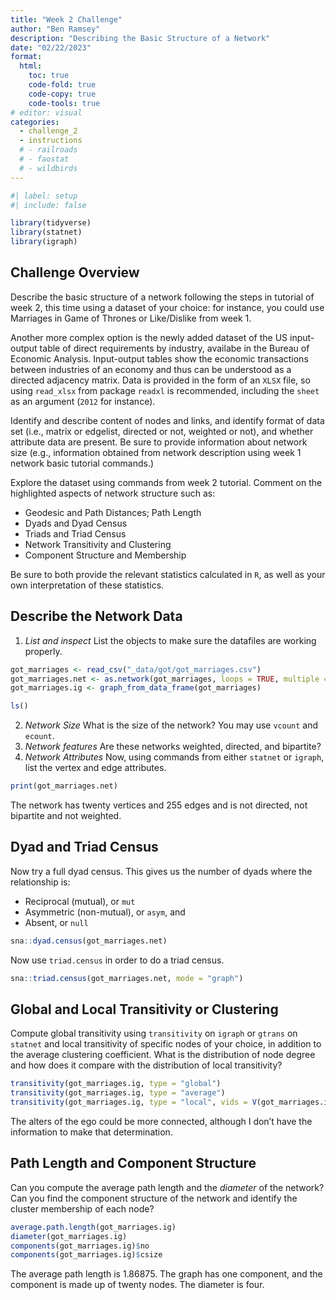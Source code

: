 ```yaml
---
title: "Week 2 Challenge"
author: "Ben Ramsey"
description: "Describing the Basic Structure of a Network"
date: "02/22/2023"
format:
  html:
    toc: true
    code-fold: true
    code-copy: true
    code-tools: true
# editor: visual
categories: 
  - challenge_2
  - instructions
  # - railroads
  # - faostat
  # - wildbirds
---
```


```r
#| label: setup
#| include: false

library(tidyverse)
library(statnet)
library(igraph)
```

## Challenge Overview

Describe the basic structure of a network following the steps in tutorial of week 2, this time using a dataset of your choice: for instance, you could use Marriages in Game of Thrones or Like/Dislike from week 1. 

Another more complex option is the newly added dataset of the US input-output table of direct requirements by industry, availabe in the Bureau of Economic Analysis. Input-output tables show the economic transactions between industries of an economy and thus can be understood as a directed adjacency matrix. Data is provided in the form of an `XLSX` file, so using `read_xlsx` from package `readxl` is recommended, including the `sheet` as an argument (`2012` for instance).

Identify and describe content of nodes and links, and identify format of data set (i.e., matrix or edgelist, directed or not, weighted or not), and whether attribute data are present. Be sure to provide information about network size (e.g., information obtained from network description using week 1 network basic tutorial commands.)

Explore the dataset using commands from week 2 tutorial. Comment on the highlighted aspects of network structure such as: 

- Geodesic and Path Distances; Path Length
- Dyads and Dyad Census
- Triads and Triad Census
- Network Transitivity and Clustering
- Component Structure and Membership

Be sure to both provide the relevant statistics calculated in `R`, as well as your own interpretation of these statistics.

## Describe the Network Data

1. *List and inspect* List the objects to make sure the datafiles are working properly.

```r
got_marriages <- read_csv("_data/got/got_marriages.csv")
got_marriages.net <- as.network(got_marriages, loops = TRUE, multiple = TRUE, directed = FALSE)
got_marriages.ig <- graph_from_data_frame(got_marriages)

ls()
```


2. *Network Size* What is the size of the network? You may use `vcount` and `ecount`.
3. *Network features* Are these networks weighted, directed, and bipartite?
4. *Network Attributes* Now, using commands from either `statnet` or `igraph`, list the vertex and edge attributes.

```r
print(got_marriages.net)
```
The network has twenty vertices and 255 edges and is not directed, not bipartite and not weighted. 

## Dyad and Triad Census

Now try a full dyad census. This gives us the number of dyads where the relationship is:

- Reciprocal (mutual), or `mut`
- Asymmetric (non-mutual), or `asym`, and
- Absent, or `null`

```r
sna::dyad.census(got_marriages.net)
```

Now use `triad.census` in order to do a triad census.

```r
sna::triad.census(got_marriages.net, mode = "graph")
```


## Global and Local Transitivity or Clustering

Compute global transitivity using `transitivity` on `igraph` or `gtrans` on `statnet` and local transitivity of specific nodes of your choice, in addition to the average clustering coefficient. What is the distribution of node degree and how does it compare with the distribution of local transitivity?

```r
transitivity(got_marriages.ig, type = "global")
transitivity(got_marriages.ig, type = "average")
transitivity(got_marriages.ig, type = "local", vids = V(got_marriages.ig)[c("Targaryen", "Stark", "Martell")])
```
The alters of the ego could be more connected, although I don't have the information to make that determination.   

## Path Length and Component Structure 

Can you compute the average path length and the _diameter_ of the network? Can you find the component structure of the network and identify the cluster membership of each node?

```r
average.path.length(got_marriages.ig)
diameter(got_marriages.ig)
components(got_marriages.ig)$no
components(got_marriages.ig)$csize
```

The average path length is 1.86875. The graph has one component, and the component is made up of twenty nodes. The diameter is four. 